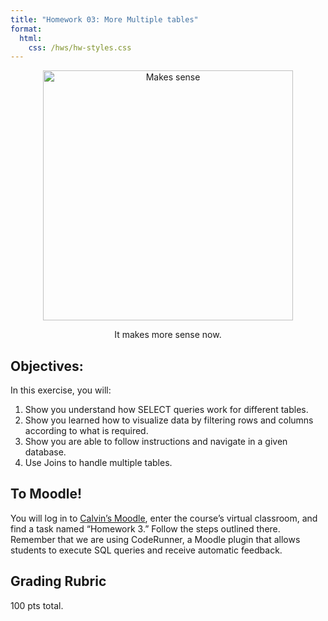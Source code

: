 ```yaml
---
title: "Homework 03: More Multiple tables"
format: 
  html:
    css: /hws/hw-styles.css
---
```


<center>

<figure>

<img src="/images/hws/hw02/makessense.gif" alt="Makes sense" width="400"/>

<figcaption>It makes more sense now.</figcaption>

</figure>

</center>


## Objectives:

In this exercise, you will:

1.  Show you understand how SELECT queries work for different tables.
2.  Show you learned how to visualize data by filtering rows and columns according to what is required.
3.  Show you are able to follow instructions and navigate in a given database.
4.  Use Joins to handle multiple tables.

## To Moodle!

You will log in to [Calvin's Moodle](https://moodle.calvin.edu/){target="_blank"}, enter the course's virtual classroom, and find a task named "Homework 3." Follow the steps outlined there. Remember that we are using CodeRunner, a Moodle plugin that allows students to execute SQL queries and receive automatic feedback.


## Grading Rubric

100 pts total.
